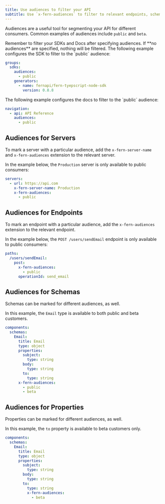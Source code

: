 ```yaml
---
title: Use audiences to filter your API
subtitle: Use `x-fern-audiences` to filter to relevant endpoints, schemas and properties
---
```


Audiences are a useful tool for segmenting your API for different consumers. Common examples of audiences include `public` 
and `beta`. 

<Info>
  Remember to filter your SDKs and Docs after specifying audiences. If **no audiences** are specified, 
  nothing will be filtered.

<AccordionGroup>

<Accordion title="SDKs">
The following example configures the SDK to filter to the `public` audience:

```yaml title="generators.yml" {3-4}
groups:
  sdks:
    audiences:
      - public
    generators:
      - name: fernapi/fern-tyepscript-node-sdk
        version: 0.8.8
```
</Accordion>

<Accordion title="Docs">
The following example configures the docs to filter to the `public` audience:

```yaml title="docs.yml" {3-4}
navigation:
  - api: API Reference
    audiences:
      - public
```
</Accordion>

</AccordionGroup>

</Info>

## Audiences for Servers

To mark a server with a particular audience, add the `x-fern-server-name` and `x-fern-audiences` extension to the relevant server.

In the example below, the `Production` server is only available to public consumers:

```yaml title="openapi.yml" {3-5}
servers:
  - url: https://api.com
    x-fern-server-name: Production
    x-fern-audiences:
      - public
```

## Audiences for Endpoints

To mark an endpoint with a particular audience, add the `x-fern-audiences` extension to the relevant endpoint.

In the example below, the `POST /users/sendEmail` endpoint is only available to public consumers:

```yaml title="openapi.yml" {4-5}
paths:
  /users/sendEmail:
    post:
      x-fern-audiences:
        - public
      operationId: send_email
```

## Audiences for Schemas

Schemas can be marked for different audiences, as well.

In this example, the `Email` type is available to both public and beta customers.

```yaml title="openapi.yml" {13-15}
components:
  schemas:
    Email:
      title: Email
      type: object
      properties:
        subject:
          type: string
        body:
          type: string
        to:
          type: string
      x-fern-audiences:
        - public
        - beta
```

## Audiences for Properties

Properties can be marked for different audiences, as well.

In this example, the `to` property is available to beta customers only.

```yaml title="openapi.yml" {13-17}
components:
  schemas:
    Email:
      title: Email
      type: object
      properties:
        subject:
          type: string
        body:
          type: string
        to:
          type: string
          x-fern-audiences:
            - beta
```
